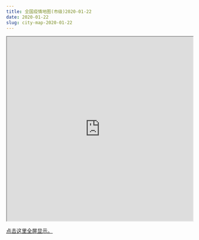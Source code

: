 ```yaml
---
title: 全国疫情地图(市级)2020-01-22
date: 2020-01-22
slug: city-map-2020-01-22
---
```


<iframe seamless src="https://pzhaonet.github.io/ncov/leaflet/leafmap-city-2020-01-22.html" width="100%" height="500"></iframe>

[点击这里全屏显示。](https://pzhaonet.github.io/ncov/leaflet/leafmap-city-2020-01-22.html)
